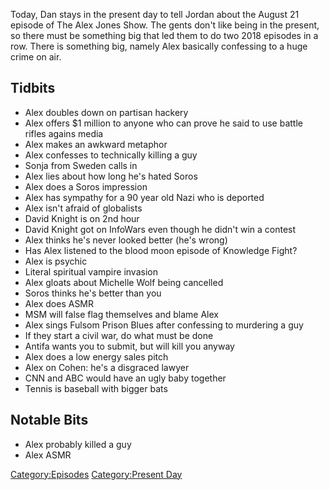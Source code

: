 {{DEFAULTSORT:
    #_EPISODE_0196:August 21, 2018
}}{{Episode
    | title           = August 21, 2018
    | caption         = Listen to this episode on [https://knowledgefight.libsyn.com/knowledge-fight-august-21-2018 Libsyn] [https://open.spotify.com/episode/5LfqcSgzhFrPh6B9W04j3q Spotify], Read the [[Transcript/196: August 21, 2018|Unofficial Transcript]]
    | episodeNumber   = 196
    | length          = 01:45:46
    | airDate         = August 22, 2018
    | coverageDate    = August 21, 2018
    | episodeType     = [[:Category:Present Day|Present Day]]
    | appearance      = [[Lester Holt]], [[Brian Stelter]], [[Jack Dorsey]], [[George Soros]], [[David Knight]], [[Michelle Wolf]], [[Michael Cohen]]
    | oocDrop         = Angry Sales Pitch
    | previousEpisode = [[195: August 17, 2018]]
    | nextEpisode     = [[197: Jared Holt from the Sh!tpost Podcast]]
}}

{{Stub}}

Today, Dan stays in the present day to tell Jordan about the August 21 episode of The Alex Jones Show. The gents don't like being in the present, so there must be something big that led them to do two 2018 episodes in a row. There is something big, namely Alex basically confessing to a huge crime on air.

==Tidbits==

*Alex doubles down on partisan hackery
*Alex offers $1 million to anyone who can prove he said to use battle rifles agains media
*Alex makes an awkward metaphor
*Alex confesses to technically killing a guy
*Sonja from Sweden calls in
*Alex lies about how long he's hated Soros
*Alex does a Soros impression
*Alex has sympathy for a 90 year old Nazi who is deported
*Alex isn't afraid of globalists
*David Knight is on 2nd hour
*David Knight got on InfoWars even though he didn't win a contest
*Alex thinks he's never looked better (he's wrong)
*Has Alex listened to the blood moon episode of Knowledge Fight?
*Alex is psychic
*Literal spiritual vampire invasion
*Alex gloats about Michelle Wolf being cancelled
*Soros thinks he's better than you
*Alex does ASMR
*MSM will false flag themselves and blame Alex
*Alex sings Fulsom Prison Blues after confessing to murdering a guy
*If they start a civil war, do what must be done
*Antifa wants you to submit, but will kill you anyway
*Alex does a low energy sales pitch
*Alex on Cohen: he's a disgraced lawyer
*CNN and ABC would have an ugly baby together
*Tennis is baseball with bigger bats

==Notable Bits==

*Alex probably killed a guy
*Alex ASMR

[[Category:Episodes]]
[[Category:Present Day]]
